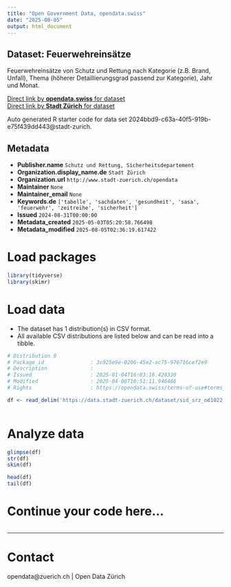 ```yaml
---
title: "Open Government Data, opendata.swiss"
date: "2025-08-05"
output: html_document
---
```


## Dataset: Feuerwehreinsätze

Feuerwehreinsätze von Schutz und Rettung nach Kategorie (z.B. Brand, Unfall), Thema (höherer Detaillierungsgrad passend zur Kategorie), Jahr und Monat.

[Direct link by **opendata.swiss** for dataset](https://opendata.swiss/de/dataset/feuerwehreinsatze)<br>
[Direct link by **Stadt Zürich** for dataset](https://data.stadt-zuerich.ch/dataset/sid_srz_od1022_feuerwehreinsaetze_jahr_monat_kategorie_thema)

Auto generated R starter code for data set 2024bbd9-c63a-40f5-919b-e75f439dd443@stadt-zurich.

## Metadata

- **Publisher.name** `Schutz und Rettung, Sicherheitsdepartement`
- **Organization.display_name.de** `Stadt Zürich`
- **Organization.url** `http://www.stadt-zuerich.ch/opendata`
- **Maintainer** `None`
- **Maintainer_email** `None`
- **Keywords.de** `['tabelle', 'sachdaten', 'gesundheit', 'sasa', 'feuerwehr', 'zeitreihe', 'sicherheit']`
- **Issued** `2024-08-31T00:00:00`
- **Metadata_created** `2025-05-03T05:20:58.766498`
- **Metadata_modified** `2025-08-05T02:36:19.617422`


# Load packages

```r

library(tidyverse)
library(skimr)

```

# Load data

-   The dataset has 1 distribution(s) in CSV format.
-   All available CSV distributions are listed below and can be read into a tibble.

```r

# Distribution 0
# Package_id               : 3c925e9e-0206-45e2-ac75-976716cef2e9
# Description              : 
# Issued                   : 2025-01-04T16:03:16.428330
# Modified                 : 2025-04-08T10:51:11.946466
# Rights                   : https://opendata.swiss/terms-of-use#terms_open

df <- read_delim('https://data.stadt-zuerich.ch/dataset/sid_srz_od1022_feuerwehreinsaetze_jahr_monat_kategorie_thema/download/GES102OD1022.csv')



```

# Analyze data

```r

glimpse(df)
str(df)
skim(df)

head(df)
tail(df)

```

# Continue your code here...

```r

```

------------------------------------------------------------------------

# Contact

opendata@zuerich.ch | Open Data Zürich

